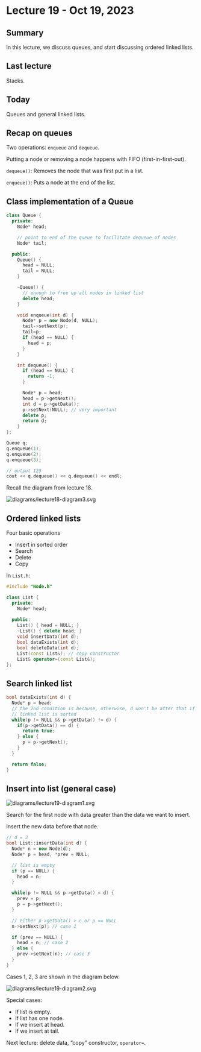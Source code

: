 # Lecture 19 - Oct 19, 2023

## Summary

In this lecture, we discuss queues, and start discussing ordered linked lists. 

## Last lecture

Stacks.

## Today

Queues and general linked lists.

## Recap on queues

Two operations: `enqueue` and `dequeue`.

Putting a node or removing a node happens with FIFO (first-in-first-out).

`dequeue()`: Removes the node that was first put in a list.

`enqueue()`: Puts a node at the end of the list.

## Class implementation of a Queue

```cpp
class Queue {
  private:
    Node* head;

    // point to end of the queue to facilitate dequeue of nodes
    Node* tail;

  public:
    Queue() {
      head = NULL;
      tail = NULL;
    }

    ~Queue() {
      // enough to free up all nodes in linked list
      delete head;
    }

    void enqueue(int d) {
      Node* p = new Node(d, NULL);
      tail->setNext(p);
      tail=p;
      if (head == NULL) {
        head = p;
      }
    }

    int dequeue() {
      if (head == NULL) {
        return -1;
      }

      Node* p = head;
      head = p->getNext();
      int d = p->getData();
      p->setNext(NULL); // very important
      delete p;
      return d;
    }
};

Queue q;
q.enqueue(1);
q.enqueue(2);
q.enqueue(3);

// output 123
cout << q.dequeue() << q.dequeue() << endl;
```

Recall the diagram from lecture 18.

<img src="diagrams/lecture18-diagram3.svg" alt="diagrams/lecture18-diagram3.svg">

## Ordered linked lists

Four basic operations

* Insert in sorted order
* Search
* Delete
* Copy


In `List.h`:

```cpp
#include "Node.h"

class List {
  private:
    Node* head;
    
  public:
    List() { head = NULL; }
    ~List() { delete head; }
    void insertData(int d);
    bool dataExists(int d);
    bool deleteData(int d);
    List(const List&); // copy constructor
    List& operator=(const List&);
};
```

## Search linked list

```cpp
bool dataExists(int d) {
  Node* p = head;
  // the 2nd condition is because, otherwise, d won't be after that if
  // linked list is sorted
  while(p != NULL && p->getData() != d) {
    if(p->getData() == d) {
      return true;
    } else {
      p = p->getNext();
    }
  }

  return false;
}
```


## Insert into list (general case)

<img src="diagrams/lecture19-diagram1.svg" alt="diagrams/lecture19-diagram1.svg">

Search for the first node with data greater than the data we want to insert.

Insert the new data before that node.

```cpp
// d = 3
bool List::insertData(int d) {
  Node* n = new Node(d);
  Node* p = head, *prev = NULL;

  // list is empty
  if (p == NULL) {
    head = n;
  }

  while(p != NULL && p->getData() < d) {
    prev = p;
    p = p->getNext();
  }

  // either p->getData() > c or p == NULL
  n->setNext(p); // case 1

  if (prev == NULL) {
    head = n; // case 2
  } else {
    prev->setNext(n); // case 3
  }
}
```

Cases 1, 2, 3 are shown in the diagram below.

<img src="diagrams/lecture19-diagram2.svg" alt="diagrams/lecture19-diagram2.svg">

Special cases:

* If list is empty.
* If list has one node.
* If we insert at head.
* If we insert at tail.

Next lecture: delete data, "copy" constructor, `operator=`.
